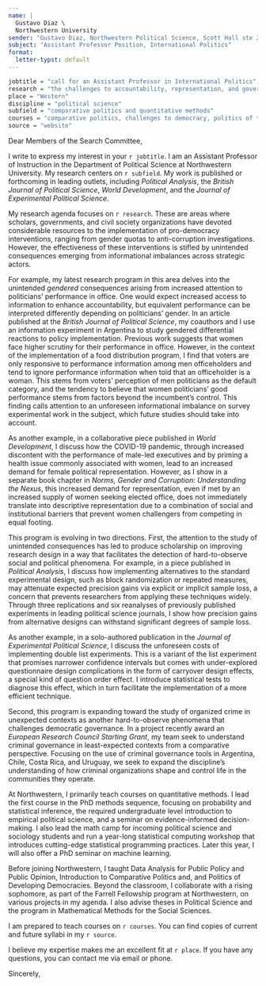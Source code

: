 ```yaml
---
name: |
  Gustavo Diaz \
  Northwestern University
sender: "Gustavo Diaz, Northwestern Political Science, Scott Hall ste 224, 601 University Place, Evanston IL 60208"
subject: "Assistant Professor Position, International Politics"
format:
  letter-typst: default
---
```


```r
jobtitle = "call for an Assistant Professor in International Politics"
research = "the challenges to accountability, representation, and governance in the in the Global South"
place = "Western"
discipline = "political science"
subfield = "comparative politics and quantitative methods"
courses = "comparative politics, challenges to democracy, politics of the Global South/Latin America, as well as core and electives on quantitative methods"
source = "website"
```


```{=typst}
#set text(
  size: 11pt
)
```



Dear Members of the Search Committee, 

I write to express my interest in your `r jobtitle`. I am an Assistant Professor of Instruction in the Department of Political Science at Northwestern University. My research centers on `r subfield`. My work is published or forthcoming in leading outlets, including *Political Analysis*, the *British Journal of Political Science*, *World Development*, and the *Journal of Experimental Political Science*.

<!-- RESEARCH -->
My research agenda focuses on `r research`. These are areas where scholars, governments, and civil society organizations have devoted considerable resources to the implementation of pro-democracy interventions, ranging from gender quotas to anti-corruption investigations. However, the effectiveness of these interventions is stifled by unintended consequences emerging from informational imbalances across strategic actors.

For example, my latest research program in this area delves into the unintended *gendered* consequences arising from increased attention to politicians' performance in office. One would expect increased access to information to enhance accountability, but equivalent performance can be interpreted differently depending on politicians' gender. In an article published at the *British Journal of Political Science*, my coauthors and I use an information experiment in Argentina to study gendered differential reactions to policy implementation. Previous work suggests that women face higher scrutiny for their performance in office. However, in the context of the implementation of a food distribution program, I find that voters are only responsive to performance information among men officeholders and tend to ignore performance information when told that an officeholder is a woman. This stems from voters' perception of men politicians as the default category, and the tendency to believe that women politicians' good performance stems from factors beyond the incumbent's control. This finding calls attention to an unforeseen informational imbalance on survey experimental work in the subject, which future studies should take into account.

As another example, in a collaborative piece published in *World Development*, I discuss how the COVID-19 pandemic, through increased discontent with the performance of male-led executives and by priming a health issue commonly associated with women, lead to an increased demand for female political representation. However, as I show in a separate book chapter in *Norms, Gender and Corruption: Understanding the Nexus*, this increased demand for representation, even if met by an increased supply of women seeking elected office, does not immediately translate into descriptive representation due to a combination of social and institutional barriers that prevent women challengers from competing in equal footing.

This program is evolving in two directions. First, the attention to the study of unintended consequences has led to produce scholarship on improving research design in a way that facilitates the detection of hard-to-observe social and political phenomena. For example, in a piece published in *Political Analysis*, I discuss how implementing alternatives to the standard experimental design, such as block randomization or repeated measures, may attenuate expected precision gains via explicit or implicit sample loss, a concern that prevents researchers from applying these techniques widely. Through three replications and six reanalyses of previously published experiments in leading political science journals, I show how precision gains from alternative designs can withstand significant degrees of sample loss.

As another example, in a solo-authored publication in the *Journal of Experimental Political Science*, I discuss the unforeseen costs of implementing double list experiments. This is a variant of the list experiment that promises narrower confidence intervals but comes with under-explored questionnaire design complications in the form of carryover design effects, a special kind of question order effect. I introduce statistical tests to diagnose this effect, which in turn facilitate the implementation of a more efficient technique.

Second, this program is expanding toward the study of organized crime in unexpected contexts as another hard-to-observe phenomena that challenges democratic governance. In a project recently award
an *European Research Council Starting Grant*, my team seek to understand criminal governance in least-expected contexts from a comparative perspective. Focusing on the use of criminal governance tools in Argentina, Chile, Costa Rica, and Uruguay, we seek to expand the discipline's understanding of how criminal organizations shape and control life in the communities they operate.

<!-- TEACHING -->
<!-- Remember to tweak based on whether the job is cp friendly -->
At Northwestern, I primarily teach courses on quantitative methods. I lead the first course in the PhD methods sequence, focusing on probability and statistical inference, the required undergraduate level introduction to empirical political science, and a seminar on evidence-informed decision-making. I also lead the math camp for incoming political science and sociology students and run a year-long statistical computing workshop that introduces cutting-edge statistical programming practices. Later this year, I will also offer a PhD seminar on machine learning.

Before joining Northwestern, I taught Data Analysis for Public Policy and Public Opinion, Introduction to Comparative Politics and, and Politics of Developing Democracies. Beyond the classroom, I collaborate with a rising sophomore, as part of the Farrell Fellowship program at Northwestern, on various projects in my agenda. I also advise theses in Political Science and the program in Mathematical Methods for the Social Sciences.

<!-- Take this out to fit pages -->
<!-- These experiences have prepared me to teach to a diverse student body, to adapt to both online and in-person platforms, and to teach both the theory and application of quantitative methods. -->

<!-- Teaching plans -->
<!-- Remember to switch from teaching portfolio/website accordingly -->
<!-- Also tweak depending on job -->
I am prepared to teach courses on `r courses`. You can find copies of current and future syllabi in my `r source`.



<!-- CLOSING -->
I believe my expertise makes me an excellent fit at `r place`. If you have any questions, you can contact me via email or phone.


Sincerely,



